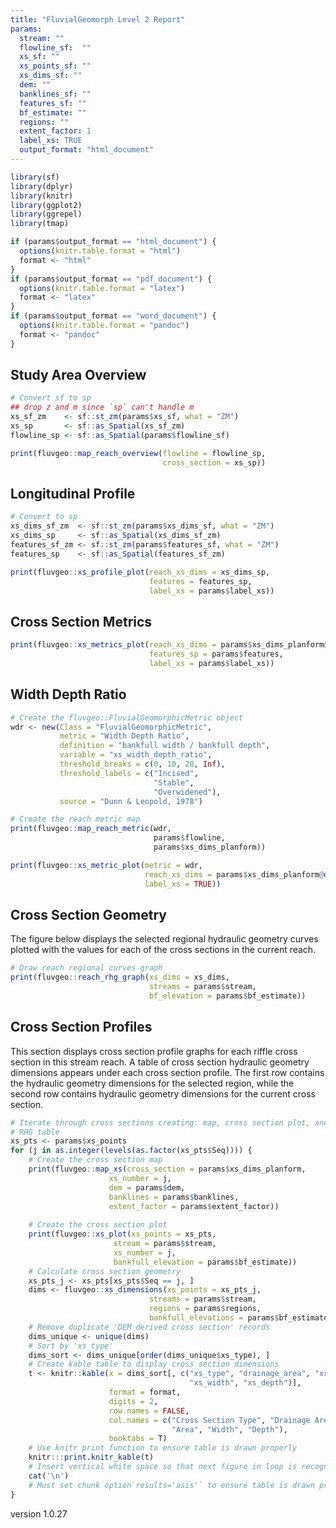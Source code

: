 ```yaml
---
title: "FluvialGeomorph Level 2 Report"
params:
  stream: ""
  flowline_sf:  ""
  xs_sf: ""
  xs_points_sf: ""
  xs_dims_sf: ""
  dem: ""
  banklines_sf: ""
  features_sf: ""
  bf_estimate: ""
  regions: ""
  extent_factor: 1
  label_xs: TRUE
  output_format: "html_document"
---
```


```r
library(sf)
library(dplyr)
library(knitr)
library(ggplot2)
library(ggrepel)
library(tmap)
```

```r
if (params$output_format == "html_document") {
  options(knitr.table.format = "html")
  format <- "html"
}
if (params$output_format == "pdf_document") {
  options(knitr.table.format = "latex")
  format <- "latex"
}
if (params$output_format == "word_document") {
  options(knitr.table.format = "pandoc")
  format <- "pandoc"
}
```

## Study Area Overview
```r
# Convert sf to sp
## drop z and m since `sp` can't handle m
xs_sf_zm    <- sf::st_zm(params$xs_sf, what = "ZM")
xs_sp       <- sf::as_Spatial(xs_sf_zm)
flowline_sp <- sf::as_Spatial(params$flowline_sf)

print(fluvgeo::map_reach_overview(flowline = flowline_sp, 
                                  cross_section = xs_sp))
```

## Longitudinal Profile
```r

# Convert to sp
xs_dims_sf_zm  <- sf::st_zm(params$xs_dims_sf, what = "ZM")
xs_dims_sp     <- sf::as_Spatial(xs_dims_sf_zm)
features_sf_zm <- sf::st_zm(params$features_sf, what = "ZM")
features_sp    <- sf::as_Spatial(features_sf_zm)

print(fluvgeo::xs_profile_plot(reach_xs_dims = xs_dims_sp, 
                               features = features_sp, 
                               label_xs = params$label_xs))
```

## Cross Section Metrics
```r
print(fluvgeo::xs_metrics_plot(reach_xs_dims = params$xs_dims_planform@data, 
                               features_sp = params$features,
                               label_xs = params$label_xs))
```

## Width Depth Ratio
```r
# Create the fluvgeo::FluvialGeomorphicMetric object
wdr <- new(Class = "FluvialGeomorphicMetric",
           metric = "Width Depth Ratio",
           definition = "bankfull width / bankfull depth",
           variable = "xs_width_depth_ratio",
           threshold_breaks = c(0, 10, 20, Inf),
           threshold_labels = c("Incised",
                                "Stable",
                                "Overwidened"),
           source = "Dunn & Leopold, 1978")

# Create the reach metric map
print(fluvgeo::map_reach_metric(wdr,
                                params$flowline,
                                params$xs_dims_planform))
```

```r
print(fluvgeo::xs_metric_plot(metric = wdr,
                              reach_xs_dims = params$xs_dims_planform@data,
                              label_xs = TRUE))
```

## Cross Section Geometry
The figure below displays the selected regional hydraulic geometry curves plotted with the values for each of the cross sections in the current reach.

```r
# Draw reach regional curves graph
print(fluvgeo::reach_rhg_graph(xs_dims = xs_dims,
                               streams = params$stream,
                               bf_elevation = params$bf_estimate))
```

## Cross Section Profiles
This section displays cross section profile graphs for each riffle cross section in this stream reach. A table of cross section hydraulic geometry dimensions appears under each cross section profile. The first row contains the hydraulic geometry dimensions for the selected region, while the second row contains hydraulic geometry dimensions for the current cross section.

```r
# Iterate through cross sections creating: map, cross section plot, and 
# RHG table
xs_pts <- params$xs_points
for (j in as.integer(levels(as.factor(xs_pts$Seq)))) {
    # Create the cross section map
    print(fluvgeo::map_xs(cross_section = params$xs_dims_planform,
                      xs_number = j,
                      dem = params$dem,
                      banklines = params$banklines,
                      extent_factor = params$extent_factor))
  
    # Create the cross section plot
    print(fluvgeo::xs_plot(xs_points = xs_pts,
                       stream = params$stream,
                       xs_number = j,
                       bankfull_elevation = params$bf_estimate))
    # Calculate cross section geometry
    xs_pts_j <- xs_pts[xs_pts$Seq == j, ]
    dims <- fluvgeo::xs_dimensions(xs_points = xs_pts_j,
                               streams = params$stream,
                               regions = params$regions,
                               bankfull_elevations = params$bf_estimate)
    # Remove duplicate 'DEM derived cross section' records
    dims_unique <- unique(dims)
    # Sort by 'xs_type'
    dims_sort <- dims_unique[order(dims_unique$xs_type), ]
    # Create kable table to display cross section dimensions
    t <- knitr::kable(x = dims_sort[, c("xs_type", "drainage_area", "xs_area", 
                                        "xs_width", "xs_depth")],
                      format = format,
                      digits = 2,
                      row.names = FALSE,
                      col.names = c("Cross Section Type", "Drainage Area", 
                                    "Area", "Width", "Depth"),
                      booktabs = T)
    # Use knitr print function to ensure table is drawn properly
    knitr:::print.knitr_kable(t)
    # Insert vertical white space so that next figure in loop is recognized
    cat('\n')
    # Must set chunk option`results='asis'` to ensure table is drawn properly
}
```


version 1.0.27
